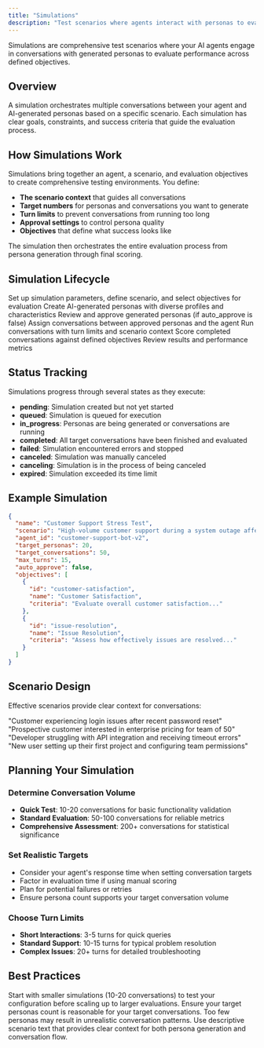 ```yaml
---
title: "Simulations"
description: "Test scenarios where agents interact with personas to evaluate performance"
---
```


Simulations are comprehensive test scenarios where your AI agents engage in conversations with generated personas to evaluate performance across defined objectives.

## Overview

A simulation orchestrates multiple conversations between your agent and AI-generated personas based on a specific scenario. Each simulation has clear goals, constraints, and success criteria that guide the evaluation process.

## How Simulations Work

Simulations bring together an agent, a scenario, and evaluation objectives to create comprehensive testing environments. You define:

- **The scenario context** that guides all conversations
- **Target numbers** for personas and conversations you want to generate
- **Turn limits** to prevent conversations from running too long
- **Approval settings** to control persona quality
- **Objectives** that define what success looks like

The simulation then orchestrates the entire evaluation process from persona generation through final scoring.

## Simulation Lifecycle

<Steps>
  <Step title="Configuration">
    Set up simulation parameters, define scenario, and select objectives for evaluation
  </Step>
  <Step title="Persona Generation">
    Create AI-generated personas with diverse profiles and characteristics
  </Step>
  <Step title="Approval Process">
    Review and approve generated personas (if auto_approve is false)
  </Step>
  <Step title="Conversation Assignment">
    Assign conversations between approved personas and the agent
  </Step>
  <Step title="Conversation Execution">
    Run conversations with turn limits and scenario context
  </Step>
  <Step title="Evaluation">
    Score completed conversations against defined objectives
  </Step>
  <Step title="Analysis">
    Review results and performance metrics
  </Step>
</Steps>

## Status Tracking

Simulations progress through several states as they execute:

- **pending**: Simulation created but not yet started
- **queued**: Simulation is queued for execution
- **in_progress**: Personas are being generated or conversations are running  
- **completed**: All target conversations have been finished and evaluated
- **failed**: Simulation encountered errors and stopped
- **canceled**: Simulation was manually canceled
- **canceling**: Simulation is in the process of being canceled
- **expired**: Simulation exceeded its time limit

## Example Simulation

```json
{
  "name": "Customer Support Stress Test",
  "scenario": "High-volume customer support during a system outage affecting order processing",
  "agent_id": "customer-support-bot-v2",
  "target_personas": 20,
  "target_conversations": 50,
  "max_turns": 15,
  "auto_approve": false,
  "objectives": [
    {
      "id": "customer-satisfaction",
      "name": "Customer Satisfaction",
      "criteria": "Evaluate overall customer satisfaction..."
    },
    {
      "id": "issue-resolution",
      "name": "Issue Resolution",
      "criteria": "Assess how effectively issues are resolved..."
    }
  ]
}
```

## Scenario Design

Effective scenarios provide clear context for conversations:

<CardGroup cols={2}>
  <Card title="Support Scenarios" icon="headset">
    "Customer experiencing login issues after recent password reset"
  </Card>
  <Card title="Sales Scenarios" icon="chart-line">
    "Prospective customer interested in enterprise pricing for team of 50"
  </Card>
  <Card title="Technical Scenarios" icon="code">
    "Developer struggling with API integration and receiving timeout errors"
  </Card>
  <Card title="Onboarding Scenarios" icon="rocket">
    "New user setting up their first project and configuring team permissions"
  </Card>
</CardGroup>

## Planning Your Simulation

### Determine Conversation Volume
- **Quick Test**: 10-20 conversations for basic functionality validation
- **Standard Evaluation**: 50-100 conversations for reliable metrics
- **Comprehensive Assessment**: 200+ conversations for statistical significance

### Set Realistic Targets
- Consider your agent's response time when setting conversation targets
- Factor in evaluation time if using manual scoring
- Plan for potential failures or retries
- Ensure persona count supports your target conversation volume

### Choose Turn Limits
- **Short Interactions**: 3-5 turns for quick queries
- **Standard Support**: 10-15 turns for typical problem resolution
- **Complex Issues**: 20+ turns for detailed troubleshooting

## Best Practices

<Tip>
  Start with smaller simulations (10-20 conversations) to test your configuration before scaling up to larger evaluations.
</Tip>

<Warning>
  Ensure your target personas count is reasonable for your target conversations. Too few personas may result in unrealistic conversation patterns.
</Warning>

<Info>
  Use descriptive scenario text that provides clear context for both persona generation and conversation flow.
</Info>